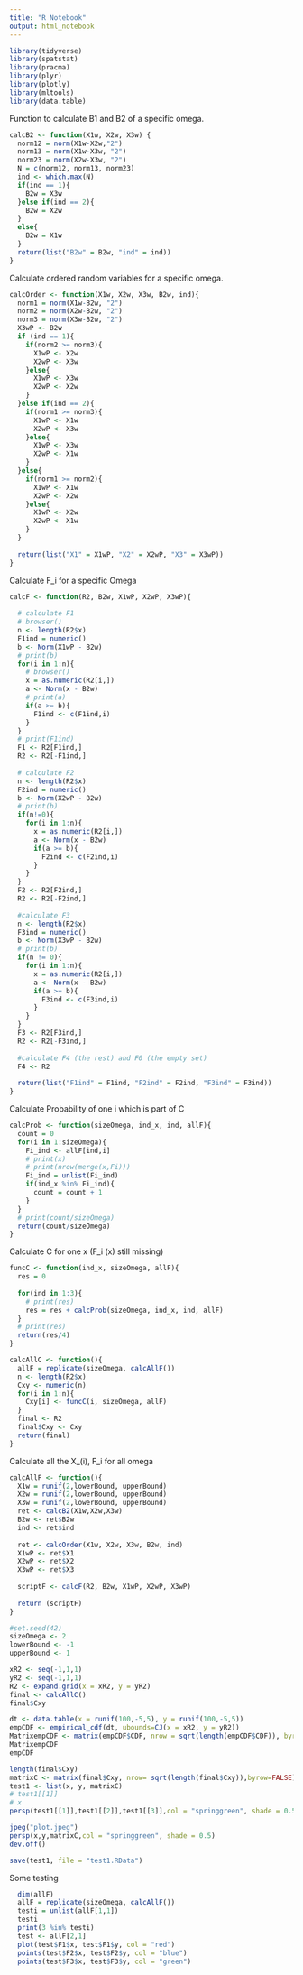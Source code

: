 ```yaml
---
title: "R Notebook"
output: html_notebook
---
```


```r
library(tidyverse)
library(spatstat)
library(pracma)
library(plyr)
library(plotly)
library(mltools)
library(data.table)
```


Function to calculate B1 and B2 of a specific omega. 
```r

calcB2 <- function(X1w, X2w, X3w) {
  norm12 = norm(X1w-X2w,"2")
  norm13 = norm(X1w-X3w, "2")
  norm23 = norm(X2w-X3w, "2")
  N = c(norm12, norm13, norm23)
  ind <- which.max(N)
  if(ind == 1){
    B2w = X3w
  }else if(ind == 2){
    B2w = X2w
  }
  else{
    B2w = X1w
  }
  return(list("B2w" = B2w, "ind" = ind))
}

```


Calculate ordered random variables for a specific omega.
```r
calcOrder <- function(X1w, X2w, X3w, B2w, ind){
  norm1 = norm(X1w-B2w, "2")
  norm2 = norm(X2w-B2w, "2")
  norm3 = norm(X3w-B2w, "2")
  X3wP <- B2w
  if (ind == 1){
    if(norm2 >= norm3){
      X1wP <- X2w
      X2wP <- X3w
    }else{
      X1wP <- X3w
      X2wP <- X2w
    }
  }else if(ind == 2){
    if(norm1 >= norm3){
      X1wP <- X1w
      X2wP <- X3w
    }else{
      X1wP <- X3w
      X2wP <- X1w
    }
  }else{
    if(norm1 >= norm2){
      X1wP <- X1w
      X2wP <- X2w
    }else{
      X1wP <- X2w
      X2wP <- X1w
    }
  }
  
  return(list("X1" = X1wP, "X2" = X2wP, "X3" = X3wP))
}

```

Calculate F_i for a specific Omega
```r
calcF <- function(R2, B2w, X1wP, X2wP, X3wP){
  
  # calculate F1
  # browser()
  n <- length(R2$x)
  F1ind = numeric()
  b <- Norm(X1wP - B2w)
  # print(b)
  for(i in 1:n){
    # browser()
    x = as.numeric(R2[i,])
    a <- Norm(x - B2w)
    # print(a)
    if(a >= b){
      F1ind <- c(F1ind,i)
    }
  }
  # print(F1ind)
  F1 <- R2[F1ind,]
  R2 <- R2[-F1ind,]
  
  # calculate F2
  n <- length(R2$x)
  F2ind = numeric()
  b <- Norm(X2wP - B2w)
  # print(b)
  if(n!=0){
    for(i in 1:n){
      x = as.numeric(R2[i,])
      a <- Norm(x - B2w)
      if(a >= b){
        F2ind <- c(F2ind,i)
      }
    }
  }
  F2 <- R2[F2ind,]
  R2 <- R2[-F2ind,]
  
  #calculate F3
  n <- length(R2$x)
  F3ind = numeric()
  b <- Norm(X3wP - B2w)
  # print(b)
  if(n != 0){
    for(i in 1:n){
      x = as.numeric(R2[i,])
      a <- Norm(x - B2w)
      if(a >= b){
        F3ind <- c(F3ind,i)
      }
    }
  }
  F3 <- R2[F3ind,]
  R2 <- R2[-F3ind,]
  
  #calculate F4 (the rest) and F0 (the empty set) 
  F4 <- R2
  
  return(list("F1ind" = F1ind, "F2ind" = F2ind, "F3ind" = F3ind))
}
```



Calculate Probability of one i which is part of C
```r
calcProb <- function(sizeOmega, ind_x, ind, allF){
  count = 0
  for(i in 1:sizeOmega){
    Fi_ind <- allF[ind,i]
    # print(x)
    # print(nrow(merge(x,Fi)))
    Fi_ind = unlist(Fi_ind)
    if(ind_x %in% Fi_ind){
      count = count + 1
    }
  }
  # print(count/sizeOmega)
  return(count/sizeOmega)
}
```


Calculate C for one x (F_i (x) still missing)
```r
funcC <- function(ind_x, sizeOmega, allF){
  res = 0
  
  for(ind in 1:3){
    # print(res)
    res = res + calcProb(sizeOmega, ind_x, ind, allF)
  }
  # print(res)
  return(res/4)
}
```

```r
calcAllC <- function(){
  allF = replicate(sizeOmega, calcAllF())
  n <- length(R2$x)
  Cxy <- numeric(n)
  for(i in 1:n){
    Cxy[i] <- funcC(i, sizeOmega, allF)
  }
  final <- R2
  final$Cxy <- Cxy
  return(final)
}
```

Calculate all the X_(i), F_i for all omega 
```r
calcAllF <- function(){
  X1w = runif(2,lowerBound, upperBound)
  X2w = runif(2,lowerBound, upperBound)
  X3w = runif(2,lowerBound, upperBound)
  ret <- calcB2(X1w,X2w,X3w)
  B2w <- ret$B2w
  ind <- ret$ind
  
  ret <- calcOrder(X1w, X2w, X3w, B2w, ind)
  X1wP <- ret$X1
  X2wP <- ret$X2
  X3wP <- ret$X3
  
  scriptF <- calcF(R2, B2w, X1wP, X2wP, X3wP)
  
  return (scriptF)
}

```


```r
#set.seed(42)
sizeOmega <- 2
lowerBound <- -1
upperBound <- 1

xR2 <- seq(-1,1,1)
yR2 <- seq(-1,1,1)
R2 <- expand.grid(x = xR2, y = yR2)
final <- calcAllC()
final$Cxy

```


```r
dt <- data.table(x = runif(100,-5,5), y = runif(100,-5,5))
empCDF <- empirical_cdf(dt, ubounds=CJ(x = xR2, y = yR2))
MatrixempCDF <- matrix(empCDF$CDF, nrow = sqrt(length(empCDF$CDF)), byrow = TRUE)
MatrixempCDF
empCDF

length(final$Cxy)
matrixC <- matrix(final$Cxy, nrow= sqrt(length(final$Cxy)),byrow=FALSE)
test1 <- list(x, y, matrixC)
# test1[[1]]
# x
persp(test1[[1]],test1[[2]],test1[[3]],col = "springgreen", shade = 0.5)

```

```r
jpeg("plot.jpeg")
persp(x,y,matrixC,col = "springgreen", shade = 0.5)
dev.off()

save(test1, file = "test1.RData")
```


Some testing

```r
  dim(allF)
  allF = replicate(sizeOmega, calcAllF())
  testi = unlist(allF[1,1])
  testi
  print(3 %in% testi)
  test <- allF[2,1]
  plot(test$F1$x, test$F1$y, col = "red")
  points(test$F2$x, test$F2$y, col = "blue")
  points(test$F3$x, test$F3$y, col = "green")

```

